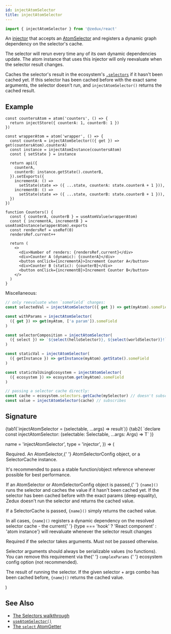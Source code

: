 ```yaml
---
id: injectAtomSelector
title: injectAtomSelector
---
```



```ts
import { injectAtomSelector } from '@zedux/react'
```

An [injector](../glossary#injector) that accepts an [AtomSelector](../types/AtomSelector) and registers a dynamic graph dependency on the selector's cache.

The selector will rerun every time any of its own dynamic dependencies update. The atom instance that uses this injector will only reevaluate when the selector result changes.

Caches the selector's result in the ecosystem's [`.selectors`](../classes/Selectors) if it hasn't been cached yet. If this selector has been cached before with the exact same arguments, the selector doesn't run, and `injectAtomSelector()` returns the cached result.

## Example

```tsx live ecosystemId=injectAtomSelector/example resultVar=Counters
const countersAtom = atom('counters', () => {
  return injectStore({ counterA: 1, counterB: 1 })
})

const wrapperAtom = atom('wrapper', () => {
  const counterA = injectAtomSelector(({ get }) => get(countersAtom).counterA)
  const instance = injectAtomInstance(countersAtom)
  const { setState } = instance

  return api({
    counterA,
    counterB: instance.getState().counterB,
  }).setExports({
    incrementA: () =>
      setState(state => ({ ...state, counterA: state.counterA + 1 })),
    incrementB: () =>
      setState(state => ({ ...state, counterB: state.counterB + 1 })),
  })
})

function Counters() {
  const { counterA, counterB } = useAtomValue(wrapperAtom)
  const { incrementA, incrementB } = useAtomInstance(wrapperAtom).exports
  const rendersRef = useRef(0)
  rendersRef.current++

  return (
    <>
      <div>Number of renders: {rendersRef.current}</div>
      <div>Counter A (dynamic): {counterA}</div>
      <button onClick={incrementA}>Increment Counter A</button>
      <div>Counter B (static): {counterB}</div>
      <button onClick={incrementB}>Increment Counter B</button>
    </>
  )
}
```

Miscellaneous:

```ts
// only reevaluate when `someField` changes:
const selectedVal = injectAtomSelector(({ get }) => get(myAtom).someField)

const withParams = injectAtomSelector(
  ({ get }) => get(myAtom, ['a param']).someField
)

const selectorComposition = injectAtomSelector(
  ({ select }) => `${select(helloSelector)}, ${select(worldSelector)}!`
)

const staticVal = injectAtomSelector(
  ({ getInstance }) => getInstance(myAtom).getState().someField
)

const staticValUsingEcosystem = injectAtomSelector(
  ({ ecosystem }) => ecosystem.get(myAtom).someField
)

// passing a selector cache directly:
const cache = ecosystem.selectors.getCache(mySelector) // doesn't subscribe
const value = injectAtomSelector(cache) // subscribes
```

## Signature

<Tabs>
  {tab1(`injectAtomSelector = (selectable, ...args) => result`)}
  {tab2(
    `declare const injectAtomSelector: <T, Args extends any[]>(selectable: Selectable<T, Args>, ...args: Args) => T`
  )}
</Tabs>

  name = 'injectAtomSelector',
  type = 'injector',
}) => (
  <Legend>
    <Item name="selectable">
      <p>
        Required. An <Link to="../types/AtomSelector">AtomSelector</Link>,{' '}
        <Link to="../types/AtomSelectorConfig">AtomSelectorConfig</Link> object,
        or a <Link to="../classes/SelectorCache">SelectorCache</Link> instance.
      </p>
      <p>
        It's recommended to pass a stable function/object reference whenever
        possible for best performance.
      </p>
      <p>
        If an AtomSelector or AtomSelectorConfig object is passed,{' '}
        <code>{name}()</code> runs the selector and caches the value if it
        hasn't been cached yet. If the selector has been cached before with the
        exact params (deep equality), Zedux doesn't run the selector and returns
        the cached value.
      </p>
      <p>
        If a SelectorCache is passed, <code>{name}()</code> simply returns the
        cached value.
      </p>
      <p>
        In all cases, <code>{name}()</code> registers a dynamic dependency on
        the resolved selector cache - the current{' '}
        {type === 'hook' ? 'React component' : 'atom instance'} will reevaluate
        whenever the selector result changes
      </p>
    </Item>
    <Item name="args">
      <p>
        Required if the selector takes arguments. Must not be passed otherwise.
      </p>
      <p>
        Selector arguments should always be serializable values (no functions).
        You can remove this requirement via the{' '}
        <Link to="../types/EcosystemConfig#complexparams">
          <code>complexParams</code>
        </Link>{' '}
        ecosystem config option (not recommended).
      </p>
    </Item>
    <Item name="Returns">
      <p>
        The result of running the selector. If the given selector + args combo
        has been cached before, <code>{name}()</code> returns the cached value.
      </p>
    </Item>
  </Legend>
)

<InjectAtomSelectorLegend />

## See Also

- [The Selectors walkthrough](../../walkthrough/selectors)
- [`useAtomSelector()`](../hooks/useAtomSelector)
- [The `select` AtomGetter](../types/AtomGetters#select)
